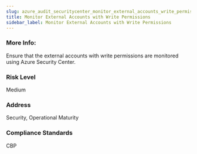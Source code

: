 ```yaml
---
slug: azure_audit_securitycenter_monitor_external_accounts_write_permissions
title: Monitor External Accounts with Write Permissions
sidebar_label: Monitor External Accounts with Write Permissions
---
```


### More Info:

Ensure that the external accounts with write permissions are monitored using Azure Security Center.

### Risk Level

Medium

### Address

Security, Operational Maturity

### Compliance Standards

CBP

